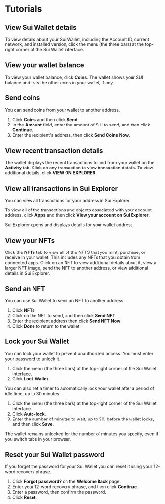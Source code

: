 # Tutorials

## View Sui Wallet details

To view details about your Sui Wallet, including the Account ID, current network, and installed version, click the menu (the three bars) at the top-right corner of the Sui Wallet interface.

## View your wallet balance

To view your wallet balance, click **Coins**. The wallet shows your SUI balance and lists the other coins in your wallet, if any.

## Send coins

You can send coins from your wallet to another address.

1. Click **Coins** and then click **Send**.
1. In the **Amount** field, enter the amount of SUI to send, and then click **Continue**.
1. Enter the recipient's address, then click **Send Coins Now**.

## View recent transaction details

The wallet displays the recent transactions to and from your wallet on the **Activity** tab. Click on any transaction to view transaction details. To view additional details, click **VIEW ON EXPLORER**.

## View all transactions in Sui Explorer

You can view all transactions for your address in Sui Explorer.

To view all of the transactions and objects associated with your account address, click **Apps** and then click **View your account on Sui Explorer**.

Sui Explorer opens and displays details for your wallet address.

## View your NFTs

Click the **NFTs** tab to view all of the NFTS that you mint, purchase, or receive in your wallet. This includes any NFTs that you obtain from connected apps. Click on an NFT to view additional details about it, view a larger NFT image, send the NFT to another address, or view additional details in Sui Explorer.

## Send an NFT

You can use Sui Wallet to send an NFT to another address.

1. Click **NFTs**.
1. Click on the NFT to send, and then click **Send NFT**.
1. Enter the recipient address then click **Send NFT Now**.
1. Click **Done** to return to the wallet.

## Lock your Sui Wallet

You can lock your wallet to prevent unauthorized access. You must enter your password to unlock it.

1. Click the menu (the three bars) at the top-right corner of the Sui Wallet interface.
1. Click **Lock Wallet**.

You can also set a timer to automatically lock your wallet after a period of idle time, up to 30 minutes.

1. Click the menu (the three bars) at the top-right corner of the Sui Wallet interface.
1. Click **Auto-lock**.
1. Enter the number of minutes to wait, up to 30, before the wallet locks, and then click **Save**.

The wallet remains unlocked for the number of minutes you specify, even if you switch tabs in your browser.

## Reset your Sui Wallet password

If you forget the password for your Sui Wallet you can reset it using your 12-word recovery phrase.

1. Click **Forgot password?** on the **Welcome Back** page.
1. Enter your 12-word recovery phrase, and then click **Continue**.
1. Enter a password, then confirm the password.
1. Click **Reset**.
